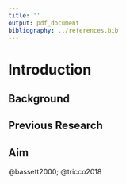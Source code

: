 ```yaml
---
title: ''
output: pdf_document
bibliography: ../references.bib
---
```


# Introduction

## Background

<!-- VO2max is important -->
<!-- physiological determinants -->
<!-- VO2max testing -->
<!-- Influence factors in testing -->

## Previous Research

<!-- First example in 90s: applied research -->
<!-- Since then: various example -->
<!-- conceptual work: Robergs -->
<!-- Comparison: martin-rincon -->
<!-- Problem: group + individual -->
<!-- Knowledge Gap -->

## Aim

<!-- Gap -> we need this: -->
<!-- overview what is actually done -->
<!-- and how does this impact VO2max assessment -->

<!-- Review: mapping current methodological (+ reporting) state  -->
<!-- Comparison: highlight advantage over previous -->

<!-- help compare results across studies + for individuals -->
<!-- advise for use of methods  -->
<!-- call for improved reporting -->

@bassett2000; @tricco2018
